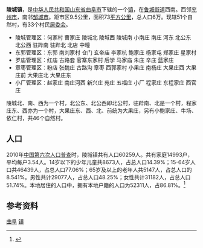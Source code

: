 {{中国乡级行政区
| 行政区全称 = 陵城镇
| 景观照片文件名 = 
| 景观照片描述 = 
| 汉语拼音 = 
| 通用拼音 = 
| 注音符號 = 
| 其它标音类型1 = 
| 其它标音1 = 
| 其它标音类型2 = 
| 其它标音2 = 
| 其它语言类型1 = 
| 其它语言地名1 = 
| 其它语言类型2 = 
| 其它语言地名2 = 
| 上级行政区 = [[山东省|山东省]][[曲阜市|曲阜市]]
| 行政区类别 = [[镇_(中华人民共和国)|镇]]
| 行政区划代码 = 
| 地理坐标 = 
| 总面积 = 73km²
| 户籍人口 = 6万
| 户籍人口年份 = 
| 常住人口 = 
| 常住人口年份 = 
| 人口密度 = 
| 领导人职务1 = 
| 领导人姓名1 = 
| 领导人职务2 = 
| 领导人姓名2 = 
| 行政区划 = 51个自然村、33个村民委员会
| 官方网站 = 
| 政府驻地 = 
| 邮政编码 = 
| 毗邻行政区 = 
| 位置图文件名 = 
| 位置图描述 = 
}}   
'''陵城镇'''，是[[中华人民共和国|中华人民共和国]][[山东省|山东省]][[曲阜市|曲阜市]]下辖的一个[[镇_(中华人民共和国)|镇]]，在[[鲁城街道|鲁城街道]]西南。西邻[[兖州市|兖州市]]，南邻[[邹城市|邹城市]]。距市区9.5公里，面积73[[平方公里|平方公里]]，总人口6万。现辖51个自然村，有33个村民[[居委会|居委会]]。

* 陵城管理区：何家村 曹家庄 陵城北 陵城西 陵城南 小南庄 南庄 河东 北公东 北公西 驻跸南 驻跸北 北店 中疃
* 东郭管理区：东郭 南刘家村 仓门 玄帝庙 李家杭 鲍家庄 杨家屯 郑家庄 星家村
* 罗庙管理区：红庙 古路套 官寨东家村 后学 马家庙 朱庄 辛庄 蓝家庄
* 章枣管理区：粉店 张魏庄 古路沟 章枣 西郭家村 小果庄 南杨庄 大果庄西 大果庄前 大果庄北 大果庄东
* 小厂管理区：赵家庄 南庄河西 新兴庄 苑庄 五福庄 小厂 程家庄 东程家庄 西官庄

陵城北、南、西为一个村，北公东、北公西即北公村，驻跸南、北是一个村，程家庄东、西亦为一个村，大果庄东、西、北、前统为大果庄，另有小鲍家庄、牛场、依仁村，共46个自然村。
== 人口 ==

2010年[[中国第六次人口普查|中国第六次人口普查]]时，陵城镇共有人口60259人。共有家庭14993户，平均每户3.54人。14岁以下的少年儿童共8673人，占总人口14.39%；15-64岁人口共46439人，占总人口77.06%；65岁及以上的老年人共5147人，占总人口的8.541%。男性共计29077人，占总人口48.25%；女性共计31182人，占总人口51.74%。本地居住的人口中，拥有本地户籍的人口为52311人，占86.81%。<ref name="人口普查2010">{{cite book| title =《中国2010年人口普查分乡、镇、街道资料》| author1 =中国国务院人口普查办公室| author2 =中国国家统计局人口就业统计司| year =2010| website =| page =表15 山东省乡、镇、街道人口| format =|}}</ref>
==参考资料==
{{reflist}}
{{山东小作品}}
{{曲阜市行政区划}}

[[Category:济宁行政区划|曲阜]]
[[Category:曲阜市行政区划|镇]]